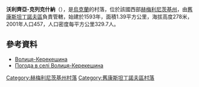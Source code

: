 {{coord|49|49|6|N|27|6|39|E|scale:100000|display=title}}

'''沃利齊亞-克列克什納'''（{{lang-uk|Волиця-Керекешина}}），是[[烏克蘭|烏克蘭]]的村落，位於該國西部[[赫梅利尼茨基州|赫梅利尼茨基州]]，由[[舊康斯坦丁諾夫區|舊康斯坦丁諾夫區]]負責管轄，始建於1593年，面積1.39平方公里，海拔高度278米，2001年人口457，人口密度每平方公里329.7人。

==參考資料==
* [http://w1.c1.rada.gov.ua/pls/z7502/A005?rdat1=02.01.2014&rf7571=36725 Волиця-Керекешина] {{Wayback|url=http://w1.c1.rada.gov.ua/pls/z7502/A005?rdat1=02.01.2014&rf7571=36725 |date=20140104213218 }}
* [http://weather.in.ua/ua/hmel'nickaja/4388 Погода в селі Волиця-Керекешина] {{Wayback|url=http://weather.in.ua/ua/hmel%27nickaja/4388 |date=20111220092243 }}

{{DEFAULTSORT:Волиця-Керекешина}}
[[Category:赫梅利尼茨基州村落|Category:赫梅利尼茨基州村落]]
[[Category:舊康斯坦丁諾夫區村落|Category:舊康斯坦丁諾夫區村落]]


{{Khmelnytskyi-geo-stub}}